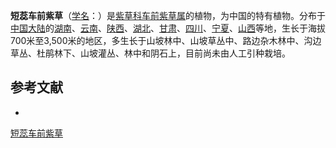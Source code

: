 {{Speciesbox
| name = 短蕊车前紫草
| status = 
| status_system = 
| image = 
| genus = Sinojohnstonia
| species = moupinensis
| authority = (Franch.) W. T. Wang ex Z. Y. Zhang
}}

'''短蕊车前紫草'''（[[学名|学名]]：{{lang|la|''Sinojohnstonia moupinensis''}}）是[[紫草科|紫草科]][[车前紫草属|车前紫草属]]的植物，为中国的特有植物。分布于[[中国大陆|中国大陆]]的[[湖南|湖南]]、[[云南|云南]]、[[陕西|陕西]]、[[湖北|湖北]]、[[甘肃|甘肃]]、[[四川|四川]]、[[宁夏|宁夏]]、[[山西|山西]]等地，生长于海拔700米至3,500米的地区，多生长于山坡林中、山坡草丛中、路边杂木林中、沟边草丛、杜鹃林下、山坡灌丛、林中和阴石上，目前尚未由人工引种栽培。

== 参考文献 ==
<div class="references-small">
* {{cite web| url =http://www.bioinfo.cn/db05/KmzwSpecies.php?action=view&id=2153| title =短蕊车前紫草| work =《中国高等植物数据库全库》| publisher =中国科学院微生物研究所| author =昆明植物研究所| accessdate =2009-02-23| deadurl =yes| archiveurl =https://web.archive.org/web/20160305095842/http://www.bioinfo.cn/db05/KmzwSpecies.php?action=view&id=2153| archivedate =2016-03-05}}
</div>
{{Taxonbar|from=Q15225866}}

[[Category:车前紫草属|短蕊车前紫草]]


{{植物小作品}}